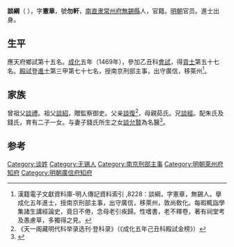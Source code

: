 '''談綱'''（{{bd|1438年||1507年||}}<!-- ，正統三年十一月初二日－正德二年七月二十四日 -->），字'''憲章'''，號'''勿軒'''，[[南直隶|南直隶]][[常州府|常州府]][[無錫縣|無錫縣]]人，官籍。[[明朝|明朝]]官员。進士出身。

== 生平 ==
應天府鄉試第十五名。[[成化|成化]]五年（1469年），參加乙丑科[[會試|會試]]，得[[貢士|貢士]]第五十七名。[[殿試|殿試]]登[[進士|進士]]第三甲第七十七名，授南京刑部主事，出守廣信，移萊州<ref>漢籍電子文獻資料庫-明人傳記資料索引 ,8228：談綱，字憲章，無錫人。擧成化五年進士，授南京刑部主事，出守廣信，移萊州，敦尚敎化。每暇輒詣學集諸生講經論史，竟日不倦，念母老引疾歸。性嗜書，老不釋卷，著有祠堂考及愚慮草，多獨得之見。</ref>。

== 家族 ==
曾祖父[[談禮|談禮]]。祖父[[談紹|談紹]]，贈監察御史。父亲[[談復|談復]]<ref>《天一阁藏明代科举录选刊·登科录》（《成化五年己丑科殿試金榜》）</ref>，母親茹氏。兄[[談經|談經]]。配朱氏及錢氏，育有二子一女。与妻子錢氏所生之女[[談允賢|談允賢]]為名醫<ref>{{Cite web |url=http://file.lw23.com/a/a1/a13/a13cf7a1-2dfc-4283-a1f2-c2cdcfed8ee2.pdf |title=明代女医谈允贤及其医案《女医杂言》 |access-date=2014-12-12 |archive-date=2014-12-16 |archive-url=https://web.archive.org/web/20141216161349/http://file.lw23.com/a/a1/a13/a13cf7a1-2dfc-4283-a1f2-c2cdcfed8ee2.pdf |dead-url=yes }}</ref>。

==参考==
{{Reflist|2}}

{{start box}}
{{s-off}}
{{s-before|[[邢正|邢正]]}}
{{s-title|明朝廣信府知府|成化年間－弘治年間}}
{{s-after|[[陳廷璉|陳廷璉]]}}
{{end box}}

{{成化五年己丑科殿試金榜}}

{{Authority control}}

{{DEFAULTSORT:}}
[[Category:谈姓|Category:谈姓]]
[[Category:无锡人|Category:无锡人]]
[[Category:南京刑部主事|Category:南京刑部主事]]
[[Category:明朝萊州府知府|Category:明朝萊州府知府]]
[[Category:明朝廣信府知府|Category:明朝廣信府知府]]


{{明朝官员小作品}}